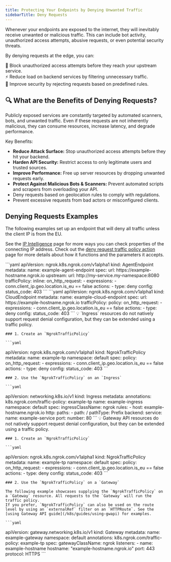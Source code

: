 ```yaml
---
title: Protecting Your Endpoints by Denying Unwanted Traffic
sidebarTitle: Deny Requests
---
```


Whenever your endpoints are exposed to the internet, they will inevitably receive unwanted or malicious traffic. This can include bot activity, unauthorized access attempts, abusive requests, or even potential security threats.

By denying requests at the edge, you can:

🚫 Block unauthorized access attempts before they reach your upstream service. <br />
⚡ Reduce load on backend services by filtering unnecessary traffic. <br />
🔐 Improve security by rejecting requests based on predefined rules. <br />


## 🔍 What are the Benefits of Denying Requests?

Publicly exposed services are constantly targeted by automated scanners, bots, and unwanted traffic.
Even if these requests are not inherently malicious, they can consume resources, increase latency, and degrade performance.

Key Benefits:

- **Reduce Attack Surface:** Stop unauthorized access attempts before they hit your backend.
- **Harden API Security:** Restrict access to only legitimate users and trusted sources.
- **Improve Performance:** Free up server resources by dropping unwanted requests early.
- **Protect Against Malicious Bots & Scanners:** Prevent automated scripts and scrapers from overloading your API.
- Deny requests based on geolocation rules to comply with regulations.
- Prevent excessive requests from bad actors or misconfigured clients.

## Denying Requests Examples

The following examples set up an endpoint that will deny all traffic unless the client IP is from the EU.

See the [IP Intelligence](/traffic-policy/variables/ip-intel) page for more ways you can check properties of the connecting IP address.
Check out the [deny request traffic policy action](/traffic-policy/actions/deny/) page for more details about how it functions and the parameters it accepts.

<Tabs>
	<Tab title="AgentEndpoint">
	```yaml
  apiVersion: ngrok.k8s.ngrok.com/v1alpha1
  kind: AgentEndpoint
  metadata:
    name: example-agent-endpoint
  spec:
    url: https://example-hostname.ngrok.io
    upstream:
      url: http://my-service.my-namespace:8080
    trafficPolicy:
      inline:
        on_http_request:
          - expressions:
              - conn.client_ip.geo.location.is_eu == false
            actions:
              - type: deny
                config:
                  status_code: 403
	```
	</Tab>
	<Tab title="CloudEndpoint">
	```yaml
  apiVersion: ngrok.k8s.ngrok.com/v1alpha1
  kind: CloudEndpoint
  metadata:
    name: example-cloud-endpoint
  spec:
    url: https://example-hostname.ngrok.io
    trafficPolicy:
      policy:
        on_http_request:
          - expressions:
              - conn.client_ip.geo.location.is_eu == false
            actions:
              - type: deny
                config:
                  status_code: 403
	```
	</Tab>
	<Tab title="Ingress">
	💡 `Ingress` resources do not natively support request denial configuration, but they can be extended using a traffic policy.

	### 1. Create an `NgrokTrafficPolicy`

	```yaml
  apiVersion: ngrok.k8s.ngrok.com/v1alpha1
  kind: NgrokTrafficPolicy
  metadata:
    name: example-tp
    namespace: default
  spec:
    policy:
      on_http_request:
        - expressions:
            - conn.client_ip.geo.location.is_eu == false
          actions:
            - type: deny
              config:
                status_code: 403
	```

	### 2. Use the `NgrokTrafficPolicy` on an `Ingress`

	```yaml
  apiVersion: networking.k8s.io/v1
  kind: Ingress
  metadata:
    annotations:
      k8s.ngrok.com/traffic-policy: example-tp
    name: example-ingress
    namespace: default
  spec:
    ingressClassName: ngrok
    rules:
      - host: example-hostname.ngrok.io
        http:
          paths:
            - path: /
              pathType: Prefix
              backend:
                service:
                  name: example-service
                  port:
                    number: 80
	```
	</Tab>
	<Tab title="Gateway API">
	💡 Gateway API resources do not natively support request denial configuration, but they can be extended using a traffic policy.

	### 1. Create an `NgrokTrafficPolicy`

	```yaml
  apiVersion: ngrok.k8s.ngrok.com/v1alpha1
  kind: NgrokTrafficPolicy
  metadata:
    name: example-tp
    namespace: default
  spec:
    policy:
      on_http_request:
        - expressions:
            - conn.client_ip.geo.location.is_eu == false
          actions:
            - type: deny
              config:
                status_code: 403
	```

	### 2. Use the `NgrokTrafficPolicy` on a `Gateway`

	The following example showcases supplying the `NgrokTrafficPolicy` on a `Gateway` resource. All requests to the `Gateway` will run the traffic policy.
	If you prefer, `NgrokTrafficPolicy` can also be used on the route level by using an `externalRef` filter on an `HTTPRoute`. See the [using Gateway API guide](/k8s/guides/using-gwapi) for examples.

	```yaml
  apiVersion: gateway.networking.k8s.io/v1
  kind: Gateway
  metadata:
    name: example-gateway
    namespace: default
    annotations:
      k8s.ngrok.com/traffic-policy: example-tp
  spec:
    gatewayClassName: ngrok
    listeners:
      - name: example-hostname
        hostname: "example-hostname.ngrok.io"
        port: 443
        protocol: HTTPS
	```
	</Tab>
</Tabs>
